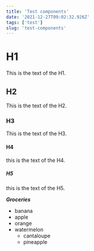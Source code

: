 ```yaml
---
title: 'Test components'
date: '2021-12-27T09:02:32.926Z'
tags: ['test']
slug: 'test-components'
---
```


# H1
This is the text of the H1.
## H2
This is the text of the H2.
### H3
This is the text of the H3.
#### H4
this is the text of the H4.
##### H5
this is the text of the H5.


_**Groceries**_
- banana
- apple
- orange
- watermelon
    - cantaloupe
    - pineapple
